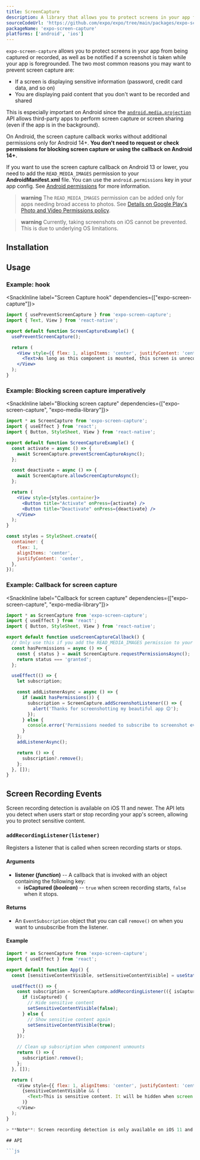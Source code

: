 ```yaml
---
title: ScreenCapture
description: A library that allows you to protect screens in your app from being captured or recorded.
sourceCodeUrl: 'https://github.com/expo/expo/tree/main/packages/expo-screen-capture'
packageName: 'expo-screen-capture'
platforms: ['android', 'ios']
---
```



`expo-screen-capture` allows you to protect screens in your app from being captured or recorded, as well as be notified if a screenshot is taken while your app is foregrounded. The two most common reasons you may want to prevent screen capture are:

- If a screen is displaying sensitive information (password, credit card data, and so on)
- You are displaying paid content that you don't want to be recorded and shared

This is especially important on Android since the [`android.media.projection`](https://developer.android.com/about/versions/android-5.0.html#ScreenCapture) API allows third-party apps to perform screen capture or screen sharing (even if the app is in the background).

On Android, the screen capture callback works without additional permissions only for Android 14+. **You don't need to request or check permissions for blocking screen capture or using the callback on Android 14+.**

If you want to use the screen capture callback on Android 13 or lower, you need to add the `READ_MEDIA_IMAGES` permission to your **AndroidManifest.xml** file. You can use the `android.permissions` key in your app config. See [Android permissions](/guides/permissions/#android) for more information.

> **warning** The `READ_MEDIA_IMAGES` permission can be added only for apps needing broad access to photos. See [Details on Google Play's Photo and Video Permissions policy](https://support.google.com/googleplay/android-developer/answer/14115180).

> **warning** Currently, taking screenshots on iOS cannot be prevented. This is due to underlying OS limitations.

## Installation

<APIInstallSection />

## Usage

### Example: hook

<SnackInline label="Screen Capture hook" dependencies={["expo-screen-capture"]}>

```jsx
import { usePreventScreenCapture } from 'expo-screen-capture';
import { Text, View } from 'react-native';

export default function ScreenCaptureExample() {
  usePreventScreenCapture();

  return (
    <View style={{ flex: 1, alignItems: 'center', justifyContent: 'center' }}>
      <Text>As long as this component is mounted, this screen is unrecordable!</Text>
    </View>
  );
}
```

</SnackInline>

### Example: Blocking screen capture imperatively

<SnackInline label="Blocking screen capture" dependencies={["expo-screen-capture", "expo-media-library"]}>

```jsx
import * as ScreenCapture from 'expo-screen-capture';
import { useEffect } from 'react';
import { Button, StyleSheet, View } from 'react-native';

export default function ScreenCaptureExample() {
  const activate = async () => {
    await ScreenCapture.preventScreenCaptureAsync();
  };

  const deactivate = async () => {
    await ScreenCapture.allowScreenCaptureAsync();
  };

  return (
    <View style={styles.container}>
      <Button title="Activate" onPress={activate} />
      <Button title="Deactivate" onPress={deactivate} />
    </View>
  );
}

const styles = StyleSheet.create({
  container: {
    flex: 1,
    alignItems: 'center',
    justifyContent: 'center',
  },
});
```

</SnackInline>

### Example: Callback for screen capture

<SnackInline label="Callback for screen capture" dependencies={["expo-screen-capture", "expo-media-library"]}>

```jsx
import * as ScreenCapture from 'expo-screen-capture';
import { useEffect } from 'react';
import { Button, StyleSheet, View } from 'react-native';

export default function useScreenCaptureCallback() {
  // Only use this if you add the READ_MEDIA_IMAGES permission to your AndroidManifest.xml
  const hasPermissions = async () => {
    const { status } = await ScreenCapture.requestPermissionsAsync();
    return status === 'granted';
  };

  useEffect(() => {
    let subscription;

    const addListenerAsync = async () => {
      if (await hasPermissions()) {
        subscription = ScreenCapture.addScreenshotListener(() => {
          alert('Thanks for screenshotting my beautiful app 😊');
        });
      } else {
        console.error('Permissions needed to subscribe to screenshot events are missing!');
      }
    };
    addListenerAsync();

    return () => {
      subscription?.remove();
    };
  }, []);
}
```

</SnackInline>

## Screen Recording Events

Screen recording detection is available on iOS 11 and newer. The API lets you detect when users start or stop recording your app's screen, allowing you to protect sensitive content.

### `addRecordingListener(listener)`

Registers a listener that is called when screen recording starts or stops.

#### Arguments

- **listener (_function_)** -- A callback that is invoked with an object containing the following key:
  - **isCaptured (_boolean_)** -- `true` when screen recording starts, `false` when it stops.

#### Returns

- An `EventSubscription` object that you can call `remove()` on when you want to unsubscribe from the listener.

#### Example

```javascript
import * as ScreenCapture from 'expo-screen-capture';
import { useEffect } from 'react';

export default function App() {
  const [sensitiveContentVisible, setSensitiveContentVisible] = useState(true);

  useEffect(() => {
    const subscription = ScreenCapture.addRecordingListener(({ isCaptured }) => {
      if (isCaptured) {
        // Hide sensitive content
        setSensitiveContentVisible(false);
      } else {
        // Show sensitive content again
        setSensitiveContentVisible(true);
      }
    });

    // Clean up subscription when component unmounts
    return () => {
      subscription?.remove();
    };
  }, []);

  return (
    <View style={{ flex: 1, alignItems: 'center', justifyContent: 'center' }}>
      {sensitiveContentVisible && (
        <Text>This is sensitive content. It will be hidden when screen recording starts.</Text>
      )}
    </View>
  );
}

> **Note**: Screen recording detection is only available on iOS 11 and newer. On Android, the `addRecordingListener` method has no effect.

## API

```js
```

<APISection packageName="expo-screen-capture" apiName="ScreenCapture" />
